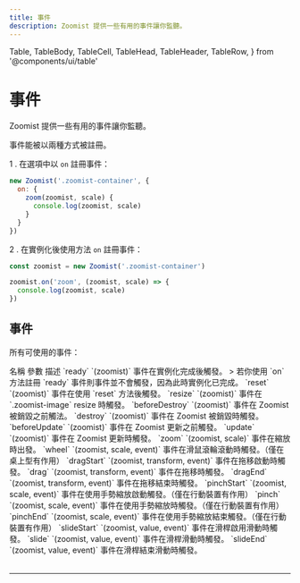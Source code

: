 ```yaml
---
title: 事件
description: Zoomist 提供一些有用的事件讓你監聽。
---
```

  Table,
  TableBody,
  TableCell,
  TableHead,
  TableHeader,
  TableRow,
} from '@components/ui/table'

# 事件

Zoomist 提供一些有用的事件讓你監聽。

事件能被以兩種方式被註冊。

1 . 在選項中以 `on` 註冊事件：

```js
new Zoomist('.zoomist-container', {
  on: {
    zoom(zoomist, scale) {
      console.log(zoomist, scale)
    }
  }
})
```

2 . 在實例化後使用方法 `on` 註冊事件：

```js
const zoomist = new Zoomist('.zoomist-container')

zoomist.on('zoom', (zoomist, scale) => {
  console.log(zoomist, scale)
})
```

## 事件

所有可使用的事件：

<Table className="min-w-[42rem]">
  <TableHeader>
    <TableRow className="font-medium bg-[#f9f9f9] dark:bg-gray-950">
      <TableHead className="w-[6rem]">名稱</TableHead>
      <TableHead className="w-[12rem]">參數</TableHead>
      <TableHead>描述</TableHead>
    </TableRow>
  </TableHeader>
  <TableBody>
    <TableRow>
      <TableCell>`ready`</TableCell>
      <TableCell>`(zoomist)`</TableCell>
      <TableCell>
        事件在實例化完成後觸發。
        > 若你使用 `on` 方法註冊 `ready` 事件則事件並不會觸發，因為此時實例化已完成。
      </TableCell>
    </TableRow>
    <TableRow>
      <TableCell>`reset`</TableCell>
      <TableCell>`(zoomist)`</TableCell>
      <TableCell>
        事件在使用 `reset` 方法後觸發。
      </TableCell>
    </TableRow>
    <TableRow>
      <TableCell>`resize`</TableCell>
      <TableCell>`(zoomist)`</TableCell>
      <TableCell>
        事件在 `.zoomist-image` resize 時觸發。
      </TableCell>
    </TableRow>
    <TableRow>
      <TableCell>`beforeDestroy`</TableCell>
      <TableCell>`(zoomist)`</TableCell>
      <TableCell>
        事件在 Zoomist 被銷毀之前觸法。
      </TableCell>
    </TableRow>
    <TableRow>
      <TableCell>`destroy`</TableCell>
      <TableCell>`(zoomist)`</TableCell>
      <TableCell>
        事件在 Zoomist 被銷毀時觸發。
      </TableCell>
    </TableRow>
    <TableRow>
      <TableCell>`beforeUpdate`</TableCell>
      <TableCell>`(zoomist)`</TableCell>
      <TableCell>
        事件在 Zoomist 更新之前觸發。
      </TableCell>
    </TableRow>
    <TableRow>
      <TableCell>`update`</TableCell>
      <TableCell>`(zoomist)`</TableCell>
      <TableCell>
        事件在 Zoomist 更新時觸發。
      </TableCell>
    </TableRow>
    <TableRow>
      <TableCell>`zoom`</TableCell>
      <TableCell>`(zoomist, scale)`</TableCell>
      <TableCell>
        事件在縮放時出發。
      </TableCell>
    </TableRow>
    <TableRow>
      <TableCell>`wheel`</TableCell>
      <TableCell>`(zoomist, scale, event)`</TableCell>
      <TableCell>
        事件在滑鼠滾輪滾動時觸發。（僅在桌上型有作用）
      </TableCell>
    </TableRow>
    <TableRow>
      <TableCell>`dragStart`</TableCell>
      <TableCell>`(zoomist, transform, event)`</TableCell>
      <TableCell>
        事件在拖移啟動時觸發。
      </TableCell>
    </TableRow>
    <TableRow>
      <TableCell>`drag`</TableCell>
      <TableCell>`(zoomist, transform, event)`</TableCell>
      <TableCell>
        事件在拖移時觸發。
      </TableCell>
    </TableRow>
    <TableRow>
      <TableCell>`dragEnd`</TableCell>
      <TableCell>`(zoomist, transform, event)`</TableCell>
      <TableCell>
        事件在拖移結束時觸發。
      </TableCell>
    </TableRow>
    <TableRow>
      <TableCell>`pinchStart`</TableCell>
      <TableCell>`(zoomist, scale, event)`</TableCell>
      <TableCell>
        事件在使用手勢縮放啟動觸發。（僅在行動裝置有作用）
      </TableCell>
    </TableRow>
    <TableRow>
      <TableCell>`pinch`</TableCell>
      <TableCell>`(zoomist, scale, event)`</TableCell>
      <TableCell>
        事件在使用手勢縮放時觸發。（僅在行動裝置有作用）
      </TableCell>
    </TableRow>
    <TableRow>
      <TableCell>`pinchEnd`</TableCell>
      <TableCell>`(zoomist, scale, event)`</TableCell>
      <TableCell>
        事件在使用手勢縮放結束觸發。（僅在行動裝置有作用）
      </TableCell>
    </TableRow>
    <TableRow>
      <TableCell>`slideStart`</TableCell>
      <TableCell>`(zoomist, value, event)`</TableCell>
      <TableCell>
        事件在滑桿啟用滑動時觸發。
      </TableCell>
    </TableRow>
    <TableRow>
      <TableCell>`slide`</TableCell>
      <TableCell>`(zoomist, value, event)`</TableCell>
      <TableCell>
        事件在滑桿滑動時觸發。
      </TableCell>
    </TableRow>
    <TableRow>
      <TableCell>`slideEnd`</TableCell>
      <TableCell>`(zoomist, value, event)`</TableCell>
      <TableCell>
        事件在滑桿結束滑動時觸發。
      </TableCell>
    </TableRow>
  </TableBody>
</Table>


---

